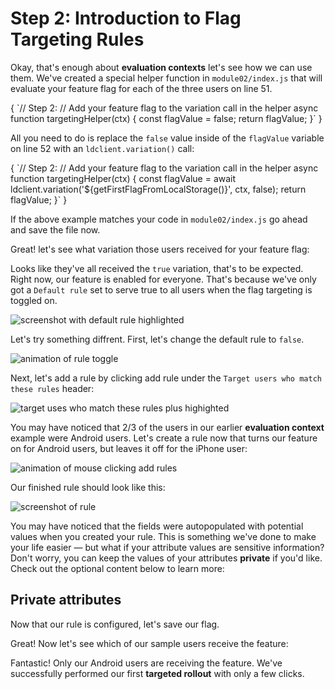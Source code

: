 
# Step 2: Introduction to Flag Targeting Rules

Okay, that's enough about **evaluation contexts** let's see how we can use them. We've created a special helper function in `module02/index.js` that will evaluate your feature flag for each of the three users on line 51.

<SyntaxHighlighter showLineNumbers="false" startingLineNumber={49} language="javascript" style={docco}>
{
`// Step 2:
// Add your feature flag to the variation call in the helper
async function targetingHelper(ctx) {
  const flagValue = false;
  return flagValue;
}`
}
</SyntaxHighlighter>

All you need to do is replace the `false` value inside of the `flagValue` variable on line 52 with an `ldclient.variation()` call:

<SyntaxHighlighter showLineNumbers="false" startingLineNumber={49} language="javascript" style={docco}>
{
`// Step 2:
// Add your feature flag to the variation call in the helper
async function targetingHelper(ctx) {
  const flagValue = await ldclient.variation('${getFirstFlagFromLocalStorage()}', ctx, false);
  return flagValue;
}`
}
</SyntaxHighlighter>

If the above example matches your code in `module02/index.js` go ahead and save the file now.

Great! let's see what variation those users received for your feature flag:

<UserTargetingModule moduleId="2" />

Looks like they've all received the `true` variation, that's to be expected. Right now, our feature is enabled for everyone. That's because we've only got a `Default rule` set to serve true to all users when the flag targeting is toggled on.

![screenshot with default rule highlighted](/images/default-rule-no-targets.png)

Let's try something diffrent. First, let's change the default rule to `false`.

![animation of rule toggle](/images/toggling-default-rule.gif)

Next, let's add a rule by clicking add rule under the `Target users who match these rules` header:

![target uses who match these rules plus highighted](/images/add-rules-button.png)

You may have noticed that 2/3 of the users in our earlier **evaluation context** example were Android users. Let's create a rule now that turns our feature on for Android users, but leaves it off for the iPhone user:

![animation of mouse clicking add rules](/images/create-targeting-rule.gif)

Our finished rule should look like this:

![screenshot of rule](/images/targeting-rule-android-users.png)

You may have noticed that the fields were autopopulated with potential values when you created your rule. This is something we've done to make your life easier — but what if your attribute values are sensitive information? Don't worry, you can keep the values of your attributes **private** if you'd like. Check out the optional content below to learn more:

<OptionalContent><h2>Private attributes</h2></OptionalContent>

Now that our rule is configured, let's save our flag.

Great! Now let's see which of our sample users receive the feature:

<UserTargetingModule moduleId="2" />

Fantastic! Only our Android users are receiving the feature. We've successfully performed our first **targeted rollout** with only a few clicks.